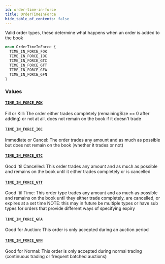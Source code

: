 ```yaml
---
id: order-time-in-force
title: OrderTimeInForce
hide_table_of_contents: false
---
```



Valid order types, these determine what happens when an order is added to the book

```graphql
enum OrderTimeInForce {
  TIME_IN_FORCE_FOK
  TIME_IN_FORCE_IOC
  TIME_IN_FORCE_GTC
  TIME_IN_FORCE_GTT
  TIME_IN_FORCE_GFA
  TIME_IN_FORCE_GFN
}
```


### Values

#### [`TIME_IN_FORCE_FOK`](#)

Fill or Kill: The order either trades completely (remainingSize == 0 after adding) or not at all, does not remain on the book if it doesn't trade


#### [`TIME_IN_FORCE_IOC`](#)

Immediate or Cancel: The order trades any amount and as much as possible but does not remain on the book (whether it trades or not)


#### [`TIME_IN_FORCE_GTC`](#)

Good 'til Cancelled: This order trades any amount and as much as possible and remains on the book until it either trades completely or is cancelled


#### [`TIME_IN_FORCE_GTT`](#)

Good 'til Time: This order type trades any amount and as much as possible and remains on the book until they either trade completely, are cancelled, or expires at a set time
NOTE: this may in future be multiple types or have sub types for orders that provide different ways of specifying expiry


#### [`TIME_IN_FORCE_GFA`](#)

Good for Auction: This order is only accepted during an auction period


#### [`TIME_IN_FORCE_GFN`](#)

Good for Normal: This order is only accepted during normal trading (continuous trading or frequent batched auctions)





